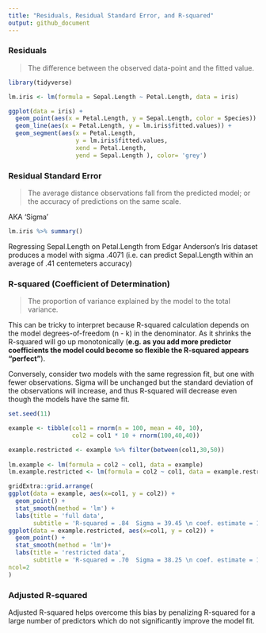 ```yaml
---
title: "Residuals, Residual Standard Error, and R-squared"
output: github_document
---
```


### Residuals

> The difference between the observed data-point and the fitted value.

```r
library(tidyverse)

lm.iris <- lm(formula = Sepal.Length ~ Petal.Length, data = iris)

ggplot(data = iris) +
  geom_point(aes(x = Petal.Length, y = Sepal.Length, color = Species)) +
  geom_line(aes(x = Petal.Length, y = lm.iris$fitted.values)) +
  geom_segment(aes(x = Petal.Length, 
                   y = lm.iris$fitted.values, 
                   xend = Petal.Length, 
                   yend = Sepal.Length ), color= 'grey')

```

### Residual Standard Error

> The average distance observations fall from the predicted model; or the accuracy of predictions on the same scale.

AKA 'Sigma'

```r
lm.iris %>% summary()
```

Regressing Sepal.Length on Petal.Length from Edgar Anderson's Iris dataset produces a model with sigma .4071 (i.e. can predict Sepal.Length within an average of .41 centemeters accuracy) 

### R-squared (Coefficient of Determination)

> The proportion of variance explained by the model to the total variance.

This can be tricky to interpret because R-squared calculation depends on the model
degrees-of-freedom (n - k) in the denominator. As it shrinks the R-squared will go 
up monotonically (**e.g. as you add more predictor coefficients the model could become so flexible the R-squared appears "perfect"**).

Conversely, consider two models with the same regression fit, but one with fewer observations. Sigma 
will be unchanged but the standard deviation of the observations will increase, and thus R-squared will decrease even though the models have the same fit.

```r
set.seed(11)

example <- tibble(col1 = rnorm(n = 100, mean = 40, 10), 
                  col2 = col1 * 10 + rnorm(100,40,40))

example.restricted <- example %>% filter(between(col1,30,50))
                                     
lm.example <- lm(formula = col2 ~ col1, data = example)
lm.example.restricted <- lm(formula = col2 ~ col1, data = example.restricted)

gridExtra::grid.arrange(
ggplot(data = example, aes(x=col1, y = col2)) +
  geom_point() +
  stat_smooth(method = 'lm') +
  labs(title = 'full data', 
       subtitle = 'R-squared = .84  Sigma = 39.45 \n coef. estimate = 10.1'),
ggplot(data = example.restricted, aes(x=col1, y = col2)) +
  geom_point() +
  stat_smooth(method = 'lm')+
  labs(title = 'restricted data', 
       subtitle = 'R-squared = .70  Sigma = 38.25 \n coef. estimate = 10.25'),
ncol=2
)
```


### Adjusted R-squared

Adjusted R-squared helps overcome this bias by penalizing R-squared for a large number of predictors which do not significantly improve the model fit.